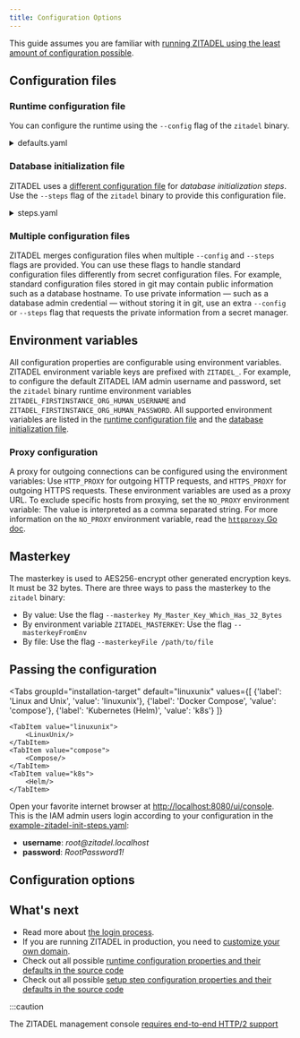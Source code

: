 ```yaml
---
title: Configuration Options
---
```



This guide assumes you are familiar with [running ZITADEL using the least amount of configuration possible](/docs/self-hosting/deploy/overview).

## Configuration files

### Runtime configuration file

You can configure the runtime using the `--config` flag of the `zitadel` binary.

<details><summary>defaults.yaml</summary>
    <CodeBlock language="yaml">{DefaultsYamlSource}</CodeBlock>
</details>

### Database initialization file

ZITADEL uses a [different configuration file](https://github.com/zitadel/zitadel/blob/main/cmd/setup/steps.yaml) for _database initialization steps_.
Use the `--steps` flag of the `zitadel` binary to provide this configuration file.

<details><summary>steps.yaml</summary>
    <CodeBlock language="yaml">{StepsYamlSource}</CodeBlock>
</details>

### Multiple configuration files

ZITADEL merges configuration files when multiple `--config` and `--steps` flags are provided.
You can use these flags to handle standard configuration files differently from secret configuration files.
For example, standard configuration files stored in git may contain public information such as a database hostname.
To use private information — such as a database admin credential — without storing it in git, use an extra `--config` or `--steps` flag that requests the private information from a secret manager.

## Environment variables

All configuration properties are configurable using environment variables.
ZITADEL environment variable keys are prefixed with `ZITADEL_`.
For example, to configure the default ZITADEL IAM admin username and password, set the `zitadel` binary runtime environment variables `ZITADEL_FIRSTINSTANCE_ORG_HUMAN_USERNAME` and `ZITADEL_FIRSTINSTANCE_ORG_HUMAN_PASSWORD`.
All supported environment variables are listed in the [runtime configuration file](#runtime-configuration-file) and the [database initialization file](#database-initialization-file).

### Proxy configuration

A proxy for outgoing connections can be configured using the environment variables: Use `HTTP_PROXY` for outgoing HTTP requests, and `HTTPS_PROXY` for outgoing HTTPS requests.
These environment variables are used as a proxy URL.
To exclude specific hosts from proxying, set the `NO_PROXY` environment variable: The value is interpreted as a comma separated string.
For more information on the `NO_PROXY` environment variable, read the [`httpproxy` Go doc](https://pkg.go.dev/golang.org/x/net/http/httpproxy#Config).

## Masterkey

The masterkey is used to AES256-encrypt other generated encryption keys.
It must be 32 bytes.
There are three ways to pass the masterkey to the `zitadel` binary:
- By value: Use the flag `--masterkey My_Master_Key_Which_Has_32_Bytes`
- By environment variable `ZITADEL_MASTERKEY`: Use the flag `--masterkeyFromEnv`
- By file: Use the flag `--masterkeyFile /path/to/file`

## Passing the configuration

<Tabs
    groupId="installation-target"
    default="linuxunix"
    values={[
        {'label': 'Linux and Unix', 'value': 'linuxunix'},
        {'label': 'Docker Compose', 'value': 'compose'},
        {'label': 'Kubernetes (Helm)', 'value': 'k8s'}
    ]}
>
    <TabItem value="linuxunix">
        <LinuxUnix/>
    </TabItem>
    <TabItem value="compose">
        <Compose/>
    </TabItem>
    <TabItem value="k8s">
        <Helm/>
    </TabItem>
</Tabs>

Open your favorite internet browser at [http://localhost:8080/ui/console](http://localhost:8080/ui/console).
This is the IAM admin users login according to your configuration in the [example-zitadel-init-steps.yaml](./example-zitadel-init-steps.yaml):
- **username**: *root@<span></span>zitadel.localhost*
- **password**: *RootPassword1!*

## Configuration options



## What's next

- Read more about [the login process](/guides/integrate/login-users).
- If you are running ZITADEL in production, you need to [customize your own domain](./custom-domain).
- Check out all possible [runtime configuration properties and their defaults in the source code](https://github.com/zitadel/zitadel/blob/main/cmd/defaults.yaml)
- Check out all possible [setup step configuration properties and their defaults in the source code](https://github.com/zitadel/zitadel/blob/main/cmd/setup/steps.yaml)

:::caution

<!-- TODO: Better mark the link in the UI -->
The ZITADEL management console [requires end-to-end HTTP/2 support](/docs/self-hosting/manage/http2)
